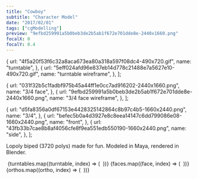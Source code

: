 ```yaml
---
title: "Cowboy"
subtitle: "Character Model"
date: "2017/02/01"
tags: ["cgModelling"]
preview: "9efbd259991a5b0beb3de2b5ab1f672e701dde8e-2440x1660.png"
focalX: 0
focalY: 0.4
---
```



  {
    url: "4f5a20f53f6c32a8aca673ea80a318a597f08dc4-490x720.gif",
    name: "turntable",
  },
  {
    url: "5eff024afd96e837eb14d778c21488e7a5627e10-490x720.gif",
    name: "turntable wireframe",
  },
];

  {
    url: "031f32b5c1fadbf975b45a44ff1e0cc7ad916202-2440x1660.png",
    name: "3/4 face",
  },
  {
    url: "9efbd259991a5b0beb3de2b5ab1f672e701dde8e-2440x1660.png",
    name: "3/4 face wireframe",
  },
];

  {
    url: "d5fa8356a0df67153e4428325142864c8b97c4b5-1660x2440.png",
    name: "3/4",
  },
  {
    url: "befec5b0a4d3927e8c8eea14147c6dd799086e08-1660x2440.png",
    name: "front",
  },
  {
    url: "43fb33b7cae8b8af4056cfe8f9ea551edb550190-1660x2440.png",
    name: "side",
  },
];

Lopoly biped (3720 polys) made for fun. Modeled in Maya, rendered in Blender.

<div
  style={{
    display: "flex",
    justifyContent: "center",
    flexWrap: "wrap",
    marginTop: 24,
  }}
>
  <Image
    url="81d61821e1776ac04662fd0b28dc4b264514766b-720x720.gif"
    resize="post"
    style={{
      width: 800,
      objectFit: "cover",
    }}
  />
  {turntables.map((turntable, index) => (
    <Image
      key={index}
      url={turntable.url}
      resize="halfPost"
      style={{
        width: 396,
        objectFit: "cover",
        marginRight: index % 2 === 0 ? 8 : 0,
      }}
    />
  ))}
  {faces.map((face, index) => (
    <Image
      key={index}
      url={face.url}
      resize="halfPost"
      style={{
        width: 396,
        objectFit: "cover",
        marginRight: index === 0 ? 8 : 0,
      }}
    />
  ))}
  {orthos.map((ortho, index) => (
    <Image
      key={index}
      url={ortho.url}
      resize="post"
      style={{
        width: 262,
        objectFit: "cover",
        marginRight: index === 0 ? 6 : 0,
        marginLeft: index + 1 === orthos.length ? 6 : 0,
      }}
    />
  ))}
</div>

